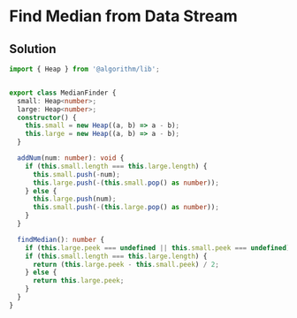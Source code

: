 # Find Median from Data Stream

## Solution

```typescript filename="solution.ts" copy 
import { Heap } from '@algorithm/lib';


export class MedianFinder {
  small: Heap<number>;
  large: Heap<number>;
  constructor() {
    this.small = new Heap((a, b) => a - b);
    this.large = new Heap((a, b) => a - b);
  }

  addNum(num: number): void {
    if (this.small.length === this.large.length) {
      this.small.push(-num);
      this.large.push(-(this.small.pop() as number));
    } else {
      this.large.push(num);
      this.small.push(-(this.large.pop() as number));
    }
  }

  findMedian(): number {
    if (this.large.peek === undefined || this.small.peek === undefined) return 0;
    if (this.small.length === this.large.length) {
      return (this.large.peek - this.small.peek) / 2;
    } else {
      return this.large.peek;
    }
  }
}
```